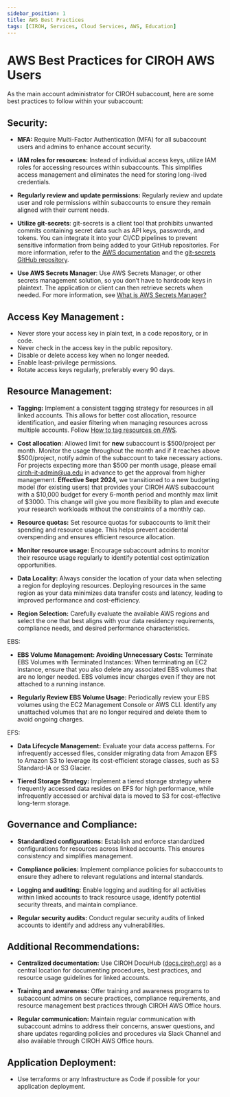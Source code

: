 ```yaml
---
sidebar_position: 1
title: AWS Best Practices
tags: [CIROH, Services, Cloud Services, AWS, Education]
---
```


# AWS Best Practices for CIROH AWS Users

As the main account administrator for CIROH subaccount, here are some best practices to follow within your subaccount:

## Security:

- **MFA:** Require Multi-Factor Authentication (MFA) for all subaccount users and admins to enhance account security.
  
- **IAM roles for resources:** Instead of individual access keys, utilize IAM roles for accessing resources within subaccounts. This simplifies access management and eliminates the need for storing long-lived credentials.
  
- **Regularly review and update permissions:** Regularly review and update user and role permissions within subaccounts to ensure they remain aligned with their current needs.

- **Utilize git-secrets**: git-secrets is a client tool that prohibits unwanted commits containing secret data such as API keys, passwords, and tokens. You can integrate it into your CI/CD pipelines to prevent sensitive information from being added to your GitHub repositories. For more information, refer to the [AWS documentation](https://docs.aws.amazon.com/prescriptive-guidance/latest/patterns/scan-git-repositories-for-sensitive-information-and-security-issues-by-using-git-secrets.html) and the [git-secrets GitHub repository](https://github.com/awslabs/git-secrets).

- **Use AWS Secrets Manager**: Use AWS Secrets Manager, or other secrets management solution, so you don’t have to hardcode keys in plaintext. The application or client can then retrieve secrets when needed. For more information, see [What is AWS Secrets Manager?](https://docs.aws.amazon.com/secretsmanager/latest/userguide/intro.html)

## Access Key Management :

- Never store your access key in plain text, in a code repository, or in code.
- Never check in the access key in the public repository.
- Disable or delete access key when no longer needed.
- Enable least-privilege permissions.
- Rotate access keys regularly, preferably every 90 days.

## Resource Management:

- **Tagging:** Implement a consistent tagging strategy for resources in all linked accounts. This allows for better cost allocation, resource identification, and easier filtering when managing resources across multiple accounts. Follow [How to tag resources on AWS](https://docs.ciroh.org/docs/services/cloudservices/aws/tagging).

- **Cost allocation**: Allowed limit for **new** subaccount is $500/project per month. Monitor the usage throughout the month and if it reaches above $500/project, notify admin of the subaccount to take necessary actions. For projects expecting more than $500 per month usage, please email ciroh-it-admin@ua.edu in advance to get the approval from higher management. **Effective Sept 2024**, we transitioned to a new budgeting model (for existing
users) that provides your CIROH AWS subaccount with a $10,000 budget for
every 6-month period and monthly max limit of $3000. This change will give
you more flexibility to plan and execute your research workloads without the
constraints of a monthly cap.

- **Resource quotas:** Set resource quotas for subaccounts to limit their spending and resource usage. This helps prevent accidental overspending and ensures efficient resource allocation.

- **Monitor resource usage:** Encourage subaccount admins to monitor their resource usage regularly to identify potential cost optimization opportunities.

- **Data Locality:** Always consider the location of your data when selecting a region for deploying resources. Deploying resources in the same region as your data minimizes data transfer costs and latency, leading to improved performance and cost-efficiency.

- **Region Selection:** Carefully evaluate the available AWS regions and select the one that best aligns with your data residency requirements, compliance needs, and desired performance characteristics.

EBS:
- **EBS Volume Management: Avoiding Unnecessary Costs:** Terminate EBS Volumes with Terminated Instances: When terminating an EC2 instance, ensure that you also delete any associated EBS volumes that are no longer needed. EBS volumes incur charges even if they are not attached to a running instance.

- **Regularly Review EBS Volume Usage:** Periodically review your EBS volumes using the EC2 Management Console or AWS CLI. Identify any unattached volumes that are no longer required and delete them to avoid ongoing charges.

EFS:
- **Data Lifecycle Management:** Evaluate your data access patterns. For infrequently accessed files, consider migrating data from Amazon EFS to Amazon S3 to leverage its cost-efficient storage classes, such as S3 Standard-IA or S3 Glacier.

- **Tiered Storage Strategy:** Implement a tiered storage strategy where frequently accessed data resides on EFS for high performance, while infrequently accessed or archival data is moved to S3 for cost-effective long-term storage.

## Governance and Compliance:

- **Standardized configurations:** Establish and enforce standardized configurations for resources across linked accounts. This ensures consistency and simplifies management.
  
- **Compliance policies:** Implement compliance policies for subaccounts to ensure they adhere to relevant regulations and internal standards.
  
- **Logging and auditing:** Enable logging and auditing for all activities within linked accounts to track resource usage, identify potential security threats, and maintain compliance.
  
- **Regular security audits:** Conduct regular security audits of linked accounts to identify and address any vulnerabilities.

## Additional Recommendations:

- **Centralized documentation:** Use CIROH DocuHub ([docs.ciroh.org](https://docs.ciroh.org)) as a central location for documenting procedures, best practices, and resource usage guidelines for linked accounts.

- **Training and awareness:** Offer training and awareness programs to subaccount admins on secure practices, compliance requirements, and resource management best practices through CIROH AWS Office hours.

- **Regular communication:** Maintain regular communication with subaccount admins to address their concerns, answer questions, and share updates regarding policies and procedures via Slack Channel and also available through CIROH AWS Office hours.

## Application Deployment:

- Use terraforms or any Infrastructure as Code if possible for your application deployment.

